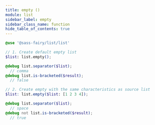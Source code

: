 ```yaml
---
title: empty ()
module: list
sidebar_label: empty
sidebar_class_name: function
hide_table_of_contents: true
---
```


<DocPage fieldName="empty" fieldType="function" spec={Spec} />

```scss
@use '@sass-fairy/list/list'

// 1. Create default empty list
$list: list.empty();

@debug list.separator($list);
  // comma
@debug list.is-bracketed($result);
  // false

// 2. Create empty with the same characteristics as source list
$list: list.empty($list: [1 2 3 4]);

@debug list.separator($list);
  // space
@debug not list.is-bracketed($result);
  // true
```
